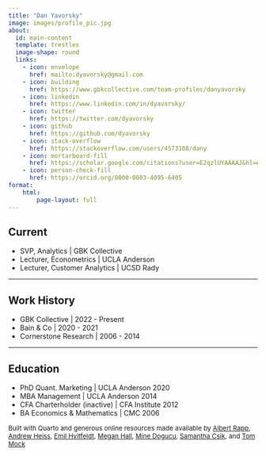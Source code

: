 ```yaml
---
title: "Dan Yavorsky"
image: images/profile_pic.jpg
about:
  id: main-content
  template: trestles
  image-shape: round
  links:
    - icon: envelope
      href: mailto:dyavorsky@gmail.com
    - icon: building
      href: https://www.gbkcollective.com/team-profiles/danyavorsky
    - icon: linkedin
      href: https://www.linkedin.com/in/dyavorsky/
    - icon: twitter
      href: https://twitter.com/dyavorsky
    - icon: github
      href: https://github.com/dyavorsky
    - icon: stack-overflow
      href: https://stackoverflow.com/users/4573108/dany
    - icon: mortarboard-fill
      href: https://scholar.google.com/citations?user=E2qzlUYAAAAJ&hl=en
    - icon: person-check-fill
      href: https://orcid.org/0000-0003-4095-6405
format:
    html:
        page-layout: full
---
```


:::{#main-content}

## Current

 - SVP, Analytics | GBK Collective
 - Lecturer, Econometrics | UCLA Anderson
 - Lecturer, Customer Analytics | UCSD Rady

-----

## Work History

 - GBK Collective [| 2022 - Present]{.gray}
 - Bain & Co [| 2020 - 2021]{.gray}
 - Cornerstone Research [| 2006 - 2014]{.gray}

-----

## Education

 - PhD Quant. Marketing [| UCLA Anderson 2020]{.gray}
 - MBA Management [| UCLA Anderson 2014]{.gray}
 - CFA Charterholder (inactive) [| CFA Institute 2012]{.gray}
 - BA Economics & Mathematics [| CMC 2006]{.gray}

:::

::: {style="font-size: small"}

Built with Quarto and generous online resources made available by [Albert Rapp](https://albert-rapp.de/),  [Andrew Heiss](https://www.andrewheiss.com/), [Emil Hvitfeldt](https://www.emilhvitfeldt.com/), [Megan Hall](https://meghan.rbind.io/), [Mine Dogucu](https://www.minedogucu.com/), [Samantha Csik](https://samanthacsik.github.io/), and [Tom Mock](https://themockup.blog/about.html)

:::





